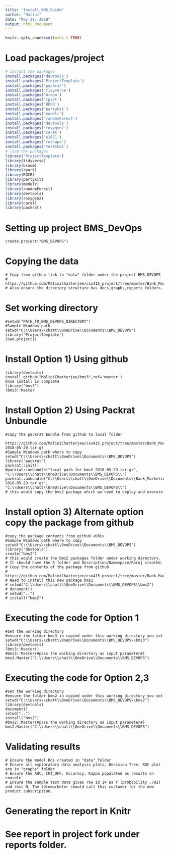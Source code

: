 ---
title: "Install_BMS_Guide"
author: "Malini"
date: "May 29, 2018"
output: html_document
---

```{r setup, include=FALSE}
knitr::opts_chunk$set(echo = TRUE)
```


\newpage


# Load packages/project
```{r load_packages, warning=FALSE, message=FALSE, echo=FALSE}

# install the packages
install.packages('devtools')
install.packages('ProjectTemplate')
install.packages('packrat')
install.packages('tidyverse')
install.packages('broom')
install.packages('rpart')
install.packages('ROCR')
install.packages('partykit')
install.packages('modelr')
install.packages('randomForest')
install.packages('devtools')
install.packages('roxygen2')
install.packages('caret')
install.packages('e1071')
install.packages('reshape')
install.packages('testthat')
# load the packages
library('ProjectTemplate')
library(tidyverse)
library(broom)
library(rpart)
library(ROCR)
library(partykit)
library(modelr)
library(randomForest)
library(devtools)
library(roxygen2)
library(caret)
library(packrat)
```

# Setting up project BMS_DevOps
```{BMS_DEVOPS, warning=FALSE, message=FALSE, echo=FALSE}

create.project("BMS_DEVOPS")

```

# Copying the data 
```{Copy Data, warning=FALSE, message=FALSE, echo=FALSE}

# Copy from github link to "data" folder under the project BMS_DEVOPS
# https://github.com/MaliniChatterjee/csx415_project/tree/master/Bank_Marketing/data
# Also ensure the directory structure has docs,graphs,reports folders.
```
# Set working directory
```{setwd, warning=FALSE, message=FALSE, echo=FALSE}

#setwd("PATH_TO_BMS_DEVOPS_DIRECTORY")
#Sample Windows path 
setwd("C:\\Users\\chatt\\OneDrive\\Documents\\BMS_DEVOPS")
library('ProjectTemplate')
load.project()
```
# Install Option 1) Using github 
```{github, warning=FALSE, message=FALSE, echo=FALSE}
library(devtools)
install_github("MaliniChatterjee/bms3",ref='master')
Once install is complete
library("bms3")
?bms3::Master
```
# Install Option 2) Using Packrat Unbundle
```{unbundle, warning=FALSE, message=FALSE, echo=FALSE}

#copy the packrat bundle from github to local folder 
 https://github.com/MaliniChatterjee/csx415_project/tree/master/Bank_Marketing/bms2/packrat/bundles/bms2-2018-05-29.tar.gz
#Sample Windows path where to copy 
setwd("C:\\Users\\chatt\\OneDrive\\Documents\\BMS_DEVOPS")
library('packrat')
packrat::init()
#packrat::unbundle("local path for bms2-2018-05-29.tar.gz", "C:\\Users\\chatt\\OneDrive\\Documents\\BMS_DEVOPS\\")
packrat::unbundle("C:\\Users\\chatt\\OneDrive\\Documents\\Bank_Marketing\\bms2\\packrat\\bundles\\bms2-2018-05-29.tar.gz", "C:\\Users\\chatt\\OneDrive\\Documents\\BMS_DEVOPS\\")
# this would copy the bms2 package which we need to deploy and execute
```

# Install option 3) Alternate option copy the package from github
```{package_creation, warning=FALSE, message=FALSE, echo=FALSE}

#copy the package contents from github <URL>
#Sample Windows path where to copy 
setwd("C:\\Users\\chatt\\OneDrive\\Documents\\BMS_DEVOPS")
library('devtools')
create("bms2")
# this would create the bms2 packages folder under working directory.
# It should have the R folder and Description/Namespace/Rproj created.
# Copy the contents of the package from github 
# https://github.com/MaliniChatterjee/csx415_project/tree/master/Bank_Marketing/bms2
# Need to install this new package bms2 
# setwd("C:\\Users\\chatt\\OneDrive\\Documents\\BMS_DEVOPS\\bms2")
# document()
# setwd("..")
# install("bms2")
```
# Executing the code for Option 1
```{run1, warning=FALSE, message=FALSE, echo=FALSE}
#set the working directory
#ensure the folder bms3 in copied under this working directory you set
setwd("C:\\Users\\chatt\\OneDrive\\Documents\\BMS_DEVOPS\\bms3")
library(devtools)
?bms3::Master()
#bms3::Master(#pass the working directory as input parameter#)
bms3.Master("C:\\Users\\chatt\\OneDrive\\Documents\\BMS_DEVOPS")
```

# Executing the code for Option 2,3
```{run, warning=FALSE, message=FALSE, echo=FALSE}
#set the working directory
#ensure the folder bms2 in copied under this working directory you set
setwd("C:\\Users\\chatt\\OneDrive\\Documents\\BMS_DEVOPS\\bms2")
library(devtools)
document()
setwd("..")
install("bms2")
#bms2::Master(#pass the working directory as input parameter#)
bms2.Master("C:\\Users\\chatt\\OneDrive\\Documents\\BMS_DEVOPS")
```

# Validating results
```{validate, warning=FALSE, message=FALSE, echo=FALSE}
# Ensure the model Rds created in "data" folder
# Ensure all exploratory data analysis plots, Decision Tree, ROC plot are in "graphs" folder
# Ensure the AUC, CUT_OFF, Accuracy, Kappa populated as results on console
# Ensure the sample test data gives row id 14 as Y (probability .782) and rest N. The telemarketer should call this customer for the new product subscription.
```

# Generating the report in Knitr
# See report in project fork under reports folder.

